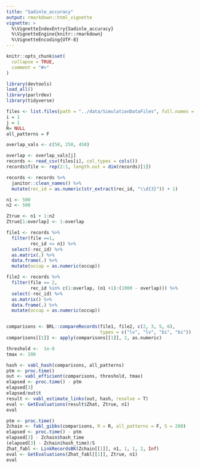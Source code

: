 ```yaml
---
title: "Sadinle_accuracy"
output: rmarkdown::html_vignette
vignette: >
  %\VignetteIndexEntry{Sadinle_accuracy}
  %\VignetteEngine{knitr::rmarkdown}
  %\VignetteEncoding{UTF-8}
---
```


```r
knitr::opts_chunk$set(
  collapse = TRUE,
  comment = "#>"
)
```

```r
library(devtools)
load_all()
library(parlrdev)
library(tidyverse)
```


```r

files <- list.files(path = "../data/SimulationDataFiles", full.names = T)
i = 1
j = 1
R= NULL
all_patterns = F

overlap_vals <- c(50, 250, 450)

overlap <- overlap_vals[j]
records <- read_csv(files[i], col_types = cols())
records$file <- rep(2:1, length.out = dim(records)[1])

records <- records %>% 
  janitor::clean_names() %>% 
  mutate(rec_id = as.numeric(str_extract(rec_id, "\\d{3}")) + 1)

n1 <- 500
n2 <- 500

Ztrue <- n1 + 1:n2
Ztrue[1:overlap] <- 1:overlap

file1 <- records %>% 
  filter(file ==1,
         rec_id <= n1) %>% 
  select(-rec_id) %>% 
  as.matrix(.) %>% 
  data.frame(.) %>% 
  mutate(occup = as.numeric(occup))

file2 <- records %>% 
  filter(file == 2,
         rec_id %in% c(1:overlap, (n1 +1):(1000 - overlap))) %>% 
  select(-rec_id) %>% 
  as.matrix() %>% 
  data.frame(.) %>% 
  mutate(occup = as.numeric(occup))


comparisons <- BRL::compareRecords(file1, file2, c(2, 3, 5, 6),
                                   types = c("lv", "lv", "bi", "bi"))
comparisons[[1]] <- apply(comparisons[[1]], 2, as.numeric)

threshold <-  1e-8
tmax <- 200

hash <- vabl_hash(comparisons, all_patterns)
ptm <- proc.time()
out <- vabl_efficient(comparisons, threshold, tmax)
elapsed <- proc.time() - ptm
elapsed[3]
elapsed/out$t
result <- vabl_estimate_links(out, hash, resolve = T)
eval <- GetEvaluations(result$Zhat, Ztrue, n1)
eval

ptm <- proc.time()
Zchain <- fabl_gibbs(comparisons, R = R, all_patterns = F, S = 200)
elapsed <- proc.time() - ptm
elapsed[3] - Zchain$hash_time
(elapsed[3] - Zchain$hash_time)/S
Zhat_fabl <- LinkRecordsBK(Zchain[[1]], n1, 1, 1, 2, Inf)
eval <- GetEvaluations(Zhat_fabl[[1]], Ztrue, n1)
eval

```

